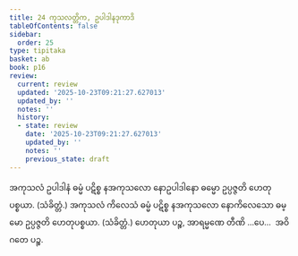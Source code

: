 ```yaml
---
title: 24 ကုသလတ္တိက, ဥပါဒါနဒုကာဒိ
tableOfContents: false
sidebar:
  order: 25
type: tipitaka
basket: ab
book: p16
review:
  current: review
  updated: '2025-10-23T09:21:27.627013'
  updated_by: ''
  notes: ''
  history:
  - state: review
    date: '2025-10-23T09:21:27.627013'
    updated_by: ''
    notes: ''
    previous_state: draft
---
```



<ReviewStatus review={frontmatter.review} showDetails={true} />

<HypothesisAnnotation frontmatter={frontmatter} />

<DynamicBreadcrumb />

<Division number="46" book="p16" e="ch" v="40" p="261">

<Paragraph number="128" book="p16">
အကုသလံ ဥပါဒါနံ ဓမ္မံ ပဋိစ္စ နအကုသလော နောဥပါဒါနော ဓမ္မော ဥပ္ပဇ္ဇတိ ဟေတုပစ္စယာ. (သံခိတ္တံ.)
</Paragraph>

<Paragraph number="129" book="p16">
အကုသလံ ကိလေသံ ဓမ္မံ ပဋိစ္စ နအကုသလော နောကိလေသော ဓမ္မော ဥပ္ပဇ္ဇတိ ဟေတုပစ္စယာ. (သံခိတ္တံ.)
</Paragraph>

<Paragraph number="130" book="p16">
ဟေတုယာ ပဉ္စ, အာရမ္မဏေ တီဏိ …ပေ…  အဝိဂတေ ပဉ္စ.
</Paragraph>
</Division>